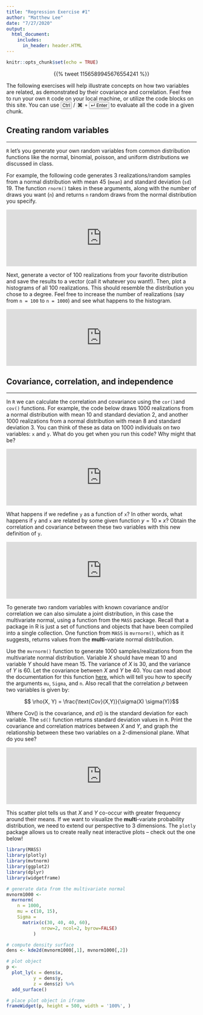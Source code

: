 ```yaml
---
title: "Regression Exercise #1"
author: "Matthew Lee"
date: "7/27/2020"
output: 
  html_document:
    includes:
      in_header: header.HTML
---
```

<script type="text/javascript" src="https://cdnjs.cloudflare.com/ajax/libs/iframe-resizer/3.5.16/iframeResizer.min.js"></script>

```r
knitr::opts_chunk$set(echo = TRUE)
```
<center>
{{% tweet 1156589945676554241 %}} 
</center>

The following exercises will help illustrate concepts on how two variables are related, as demonstrated by their covariance and correlation. Feel free to run your own `R` code on your local machine, or utilize the code blocks on this site. You can use 
<kbd class="keyboard-key nowrap" style="border: 1px solid #aaa; -moz-border-radius: 0.2em; -webkit-border-radius: 0.2em; border-radius: 0.2em; -moz-box-shadow: 0.1em 0.1em 0.2em rgba(0,0,0,0.1); -webkit-box-shadow: 0.1em 0.1em 0.2em rgba(0,0,0,0.1); box-shadow: 0.1em 0.1em 0.2em rgba(0,0,0,0.1); background-color: #f9f9f9; background-image: -moz-linear-gradient(top, #eee, #f9f9f9, #eee); background-image: -o-linear-gradient(top, #eee, #f9f9f9, #eee); background-image: -webkit-linear-gradient(top, #eee, #f9f9f9, #eee); background-image: linear-gradient(to bottom, #eee, #f9f9f9, #eee); color: #000; padding: 0.1em 0.3em; font-family: inherit; font-size: 0.85em;">Ctrl</kbd> /
<b> <span class="nounderlines" style="border: 1px solid #ddd; background-color: #fdfdfd; padding: 1px 1px;">⌘</span></b> `+`
<kbd class="keyboard-key nowrap" style="border: 1px solid #aaa; -moz-border-radius: 0.2em; -webkit-border-radius: 0.2em; border-radius: 0.2em; -moz-box-shadow: 0.1em 0.1em 0.2em rgba(0,0,0,0.1); -webkit-box-shadow: 0.1em 0.1em 0.2em rgba(0,0,0,0.1); box-shadow: 0.1em 0.1em 0.2em rgba(0,0,0,0.1); background-color: #f9f9f9; background-image: -moz-linear-gradient(top, #eee, #f9f9f9, #eee); background-image: -o-linear-gradient(top, #eee, #f9f9f9, #eee); background-image: -webkit-linear-gradient(top, #eee, #f9f9f9, #eee); background-image: linear-gradient(to bottom, #eee, #f9f9f9, #eee); color: #000; padding: 0.1em 0.3em; font-family: inherit; font-size: 0.85em;">↵ Enter</kbd> 
to evaluate all the code in a given chunk. 



## Creating random variables

------------------------------------------------

`R` let's you generate your own random variables from common distribution functions like the normal, binomial, poisson, and uniform distributions we discussed in class.

For example, the following code generates 3 realizations/random samples from a normal distribution with mean 45 (`mean`) and standard deviation (`sd`) 19. The function `rnorm()` takes in these arguments, along with the number of draws you want (`n`) and returns `n` random draws from the normal distribution you specify. 

<!--- LEARNR EXAMPLE 1 --->
<iframe style="margin:0 auto; min-width: 100%;" id="normalEx" class="interactive" src="https://leem26.shinyapps.io/regressionEx1-normalEx/" scrolling="no" frameborder="no"></iframe>
<!--- END LEARNR EXAMPLE 1 --->


Next, generate a vector of 100 realizations from your favorite distribution and save the results to a vector (call it whatever you want!). Then, plot a histograms of all 100 realizations. This should resemble the distribution you chose to a degree. Feel free to increase the number of realizations (say from `n = 100` to `n = 1000`) and see what happens to the histogram.

<!--- LEARNR EXAMPLE 2 --->
<iframe style="margin:0 auto; min-width: 100%;" id="normalPlot" class="interactive" src="https://leem26.shinyapps.io/regressionEx1-normalPlot/" scrolling="no" frameborder="no"></iframe>
<!--- END LEARNR EXAMPLE 2 --->


## Covariance, correlation, and independence 

------------------------------------------------

In `R` we can calculate the correlation and covariance using the `cor()`and `cov()` functions. For example, the code below draws 1000 realizations from a normal distribution with mean 10 and standard deviation 2, and another 1000 realizations from a normal distribution with mean 8 and standard deviation 3. You can think of these as data on 1000 individuals on two variables: `x` and `y`. What do you get when you run this code? Why might that be?

<!--- LEARNR EXAMPLE 3 --->
<iframe style="margin:0 auto; min-width: 100%;" id="corcov" class="interactive" src="https://leem26.shinyapps.io/regressionEx1-corcov/" scrolling="no" frameborder="no"></iframe>
<!--- END LEARNR EXAMPLE 3 --->

What happens if we redefine `y` as a function of `x`? In other words, what happens if `y` and `x` are related by some given function $y = 10 \times x$? Obtain the correlation and covariance between these two variables with this new definition of `y`. 

<!--- LEARNR EXAMPLE 4 --->
<iframe style="margin:0 auto; min-width: 100%;" id="corcovScaled" class="interactive" src="https://leem26.shinyapps.io/regressionEx1-corcovScaled/" scrolling="no" frameborder="no"></iframe>
<!--- END LEARNR EXAMPLE 4 --->


To generate two random variables with known covariance and/or correlation we can also simulate a joint distribution, in this case the multivariate normal, using a function from the `MASS` package. Recall that a package in R is just a set of functions and objects that have been compiled into a single collection. One function from `MASS` is `mvrnorm()`, which as it suggests, returns values from the **multi-**variate normal distribution. 

Use the `mvrnorm()` function to generate 1000 samples/realizations from the multivariate normal distribution. Variable $X$ should have mean 10 and variable $Y$ should have mean 15. The variance of $X$ is 30, and the variance of $Y$ is 60. Let the covariance between $X$ and $Y$ be 40. You can read about the documentation for this function [here](https://www.rdocumentation.org/packages/rockchalk/versions/1.8.144/topics/mvrnorm){target="_blank"}, which will tell you how to specify the arguments `mu`, `Sigma`, and `n`. Also recall that the correlation $\rho$ between two variables is given by:

$$ \rho(X, Y) = \frac{\text{Cov}(X,Y)}{\sigma(X) \sigma(Y)}$$

Where $\text{Cov()}$ is the covariance, and $\sigma()$ is the standard deviation for each variable. The `sd()` function returns standard deviation values in `R`. Print the covariance and correlation matrices between $X$ and $Y$, and graph the relationship between these two variables on a 2-dimensional plane. What do you see?

<!--- LEARNR EXAMPLE 5 --->
<iframe style="margin:0 auto; min-width: 100%;" id="corcovMVN" class="interactive" src="https://leem26.shinyapps.io/regressionEx1-corcovMVN/" scrolling="no" frameborder="no"></iframe>
<!--- END LEARNR EXAMPLE 5 --->

This scatter plot tells us that $X$ and $Y$ co-occur with greater frequency around their means. If we want to visualize the **multi**-variate probability distribution, we need to extend our perspective to 3 dimensions. The `plotly` package allows us to create really neat interactive plots -- check out the one below! 


```r
library(MASS)
library(plotly)
library(mvtnorm)
library(ggplot2)
library(dplyr)
library(widgetframe)

# generate data from the multivariate normal
mvnorm1000 <- 
  mvrnorm(
    n = 1000, 
    mu = c(10, 15), 
    Sigma = 
      matrix(c(30, 40, 40, 60), 
             nrow=2, ncol=2, byrow=FALSE)
          )

# compute density surface
dens <- kde2d(mvnorm1000[,1], mvnorm1000[,2])

# plot object
p <-
  plot_ly(x = dens$x,
          y = dens$y,
          z = dens$z) %>% 
  add_surface()

# place plot object in iframe
frameWidget(p, height = 500, width = '100%', )
```



<script>
  iFrameResize({}, ".interactive");
</script>